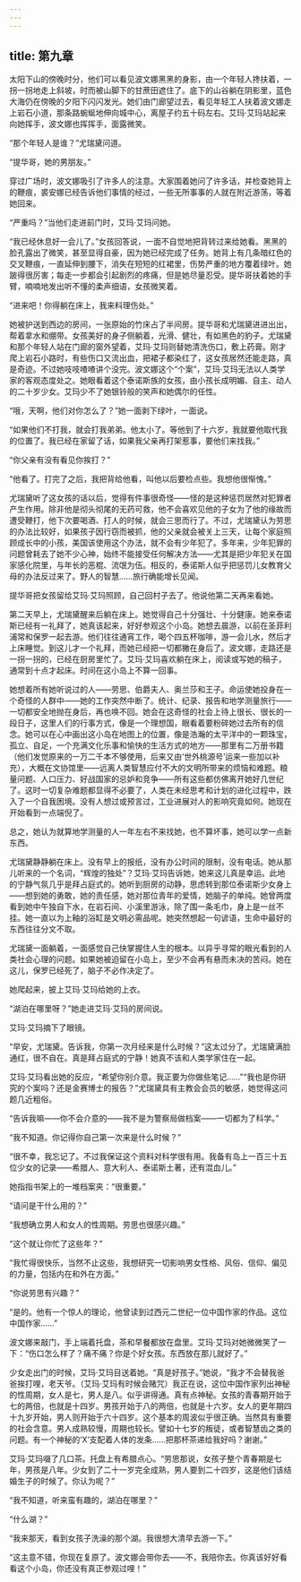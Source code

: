 ```yaml
---
---
---
```

title: 第九章
---




太阳下山的傍晚时分，他们可以看见波文娜黑黑的身影，由一个年轻人搀扶着，一拐一拐地走上斜坡，时而被山脚下的甘蔗田遮住了。底下的山谷躺在阴影里，蓝色大海仍在傍晚的夕阳下闪闪发光。她们由门廊望过去，看见年轻工人扶着波文娜走上岩石小道，那条路蜿蜒地伸向城中心，离屋子约五十码左右。艾玛·艾玛站起来向她挥手，波文娜也挥挥手，面露微笑。

“那个年轻人是谁？”尤瑞黛问道。

“提华哥，她的男朋友。”

穿过广场时，波文娜吸引了许多人的注意。大家围着她问了许多话，并检查她背上的鞭痕，裘安娜已经告诉他们事情的经过，一些无所事事的人就在附近游荡，等着她回来。

“严重吗？”当他们走进前门时，艾玛·艾玛问她。

“我已经休息好一会儿了。”女孩回答说，一面不自觉地把背转过来给她看。黑黑的脸孔露出了微笑，甚至显得自豪，因为她已经完成了任务。她背上有几条暗红色的交叉鞭痕，一直延伸到腰下，消失在短短的红裙里，伤势严重的地方覆着绿叶。她跛得很厉害；每走一步都会引起剧烈的疼痛，但是她尽量忍受。提华哥扶着她的手臂，喃喃地发出听不懂的柔声细语，女孩微笑着。

“进来吧！你得躺在床上，我来料理伤处。”

她被护送到西边的房间，一张原始的竹床占了半间房。提华哥和尤瑞黛进进出出，帮着拿水和绷带。女孩美好的身子侧躺着，光滑、健壮，有如黑色的豹子。尤瑞黛和那个年轻人站在门廊的窗外望着，艾玛·艾玛则替她清洗伤口，敷上药膏。刚才爬上岩石小路时，有些伤口又流出血，把裙子都染红了，这女孩居然还能走路，真是奇迹。不过她吱吱喳喳讲个没完。波文娜这个“个案”，艾玛·艾玛无法以人类学家的客观态度处之。她眼看着这个泰诺斯族的女孩，由小孩长成明媚、自主、动人的二十岁少女。艾玛少不了她银铃般的笑声和她偶尔的任性。

“哦，天啊，他们对你怎么了？”她一面剥下绿叶，一面说。

“如果他们不打我，就会打我弟弟。他太小了。等他到了十六岁，我就要他取代我的位置了。我已经在家留了话，如果我父亲再打架惹事，要他们来找我。”

“你父亲有没有看见你挨打？”

“他看了。打完了之后，我把背给他看，叫他以后要检点些。我想他很惭愧。”

尤瑞黛听了这女孩的话以后，觉得有件事很奇怪——怪的是这种惩罚居然对犯罪者产生作用。除非他是彻头彻尾的无药可救，他不会喜欢见他的子女为了他的缘故而遭受鞭打，他下次要喝酒、打人的时候，就会三思而行了。不过，尤瑞黛认为劳思的办法比较好，如果孩子因行窃而被抓，他的父亲就会被关上三天，让每个家庭照顾成长中的小孩，美国该使用这个办法，就不会有少年犯了。多年来，少年犯罪的问题曾耗去了她不少心神，始终不能接受任何解决方法——尤其是把少年犯关在国家感化院里，与年长的恶棍、流氓为伍。相反的，泰诺斯人似乎把惩罚儿女教育父母的办法反过来了。野人的智慧……旅行确能增长见闻。

提华哥把女孩留给艾玛·艾玛照顾，自己回村子去了。他说他第二天再来看她。

第二天早上，尤瑞黛醒来后躺在床上。她觉得自己十分强壮、十分健康。她来泰诺斯已经有一礼拜了，她真该起来，好好参观这个小岛。她想去晨游，以前在圣菲利浦常和保罗一起去游。他们往往通宵工作，喝个四五杯咖啡，游一会儿水，然后才上床睡觉。到这儿才一个礼拜，而她已经把一切都撇在身后了。波文娜，走路还是一拐一拐的，已经在厨房里忙了。艾玛·艾玛喜欢躺在床上，阅读或写她的稿子，通常到十点才起床。时间在这小岛上不算一回事。

她想着所有她听说过的人——劳思、伯爵夫人、奥兰莎和王子。命运使她投身在一个奇怪的人群中——她的工作突然中断了。统计、纪录、报告和地学测量旅行——一切都安全地抛在身后，再也唤不回。她会在这奇怪的社会上待上很长、很长的一段日子，这里人们的行事方式，像是一个理想国，眼看着要粉碎她过去所有的信念。她可以在心中画出这小岛在地图上的位置，像是浩瀚的太平洋中的一颗珠宝，孤立、自足，一个充满文化乐事和愉快的生活方式的地方——那里有二万册书籍（他们发觉原来的一万二千本不够使用，后来又由‘世外桃源号’运来一些加以补充），大概在文协馆里——远离人类智慧应付不大的文明所带来的烦恼和难题。粮量问题、人口压力、好战国家的忌妒和竞争——所有这些都仿佛离开她好几世纪了。这时一切复杂难题都显得不必要了，人类在未经思考和计划的进化过程中，跌入了一个自我困境。没有人想过或预言过，工业进展对人的影响究竟如何。她现在开始看到一点端倪了。

总之，她认为就算地学测量的人一年左右不来找她，也不算坏事，她可以学一点新东西。

尤瑞黛静静躺在床上。没有早上的报纸，没有办公时间的限制，没有电话。她从那儿听来的一个名词，“辉煌的独处”？艾玛·艾玛告诉她，她来这儿真是幸运。此地的宁静气氛几乎是拜占庭式的。她听到厨房的动静，思虑转到那位泰诺斯少女身上——想到她的勇敢，她的责任感，她对那位青年的爱情，她脑子的单纯。她曾两度看到她中午独自下水，在岩石间、小溪里游泳，除了围一条毛巾，身上是一丝不挂。她一直以为上釉的浴缸是文明必需品呢。她突然想起一句谚语，生命中最好的东西往往分文不取。

尤瑞黛一面躺着，一面感觉自己快掌握住人生的根本。以异乎寻常的眼光看到的人类社会心理的问题。如果她被迫留在小岛上，至少不会再有悬而未决的苦闷。她在这儿，保罗已经死了，脑子不必作决定了。

她爬起来，披上艾玛·艾玛给她的上衣。

“湖泊在哪里呀？”她走进艾玛·艾玛的房间说。

艾玛·艾玛摘下了眼镜。

“早安，尤瑞黛。告诉我，你第一次月经来是什么时候？”这太过分了。尤瑞黛满脸通红，很不自在。真是拜占庭式的宁静！她真不该和人类学家住在一起。

艾玛·艾玛看出她的反应，“希望你别介意。我正要为你做些笔记……”“我也是你研究的个案吗？还是金赛博士的报告？”尤瑞黛具有主教会会员的敏感，她觉得这问题几近粗俗。

“告诉我嘛——你不会介意的——我不是为警察局做档案——一切都为了科学。”

“我不知道。你记得你自己第一次来是什么时候？”

“很不幸，我忘记了。不过我保证这个资料对科学很有用。我备有岛上一百三十五位少女的记录——希腊人、意大利人、泰诺斯土著，还有混血儿。”

她指指书架上的一堆档案夹：“很重要。”

“请问是干什么用的？”

“我想确立男人和女人的性周期。劳思也很感兴趣。”

“这个就让你忙了这些年？”

“我忙得很快乐，当然不止这些，我想研究一切影响男女性格、风俗、信仰、偏见的力量，包括内在和外在方面。”

“你说劳思有兴趣？”

“是的。他有一个惊人的理论，他曾读到过西元二世纪一位中国作家的作品。这位中国作家……”

波文娜来敲门，手上端着托盘，茶和早餐都放在盘里。艾玛·艾玛对她微微笑了一下：“伤口怎么样了？痛不痛？你是个好女孩。东西放在那儿就好了。”

少女走出门的时候，艾玛·艾玛目送着她。“真是好孩子。”她说，“我才不会替我爸爸挨打哩，老天爷。（艾玛·艾玛有时候会赌咒）我正在说，这位中国作家列出神秘的性周期，女人是七，男人是八。似乎讲得通。真有点神秘。女孩的青春期开始于七的两倍，也就是十四岁。男孩开始于八的两倍，也就是十六岁。女人的更年期四十九岁开始，男人则开始于六十四岁。这个基本的周波似乎很正确。当然具有重要的社会含意。男人成熟较慢，周期也较长。譬如十七岁的叛徒，或者智慧齿之类的问题。有一个神秘的‘X’支配着人体的发条……把那杯茶递给我好吗？谢谢。”

艾玛·艾玛啜了几口茶。托盘上有希腊点心。“劳思那说，女孩子整个青春期是七年，男孩是八年。少女到了二十一岁完全成熟，男人要到二十四岁，这是他们该结婚生子的时候了。你认为呢？”

“我不知道，听来蛮有趣的，湖泊在哪里？”

“什么湖？”

“我来那天，看到女孩子洗澡的那个湖。我很想大清早去游一下。”

“这主意不错，你现在复原了。波文娜会带你去——不，我陪你去。你真该好好看看这个小岛，你还没有真正参观过哩！”